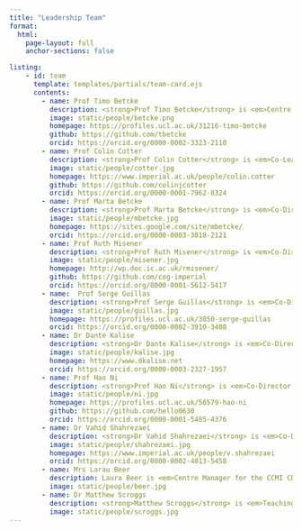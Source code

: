 ```yaml
---
title: "Leadership Team"
format:
  html:
    page-layout: full
    anchor-sections: false

listing:
    - id: team
      template: templates/partials/team-card.ejs
      contents:
        - name: Prof Timo Betcke
          description: <strong>Prof Timo Betcke</strong> is <em>Centre Director</em>. He is Professor of Computational Mathematics at UCL.
          image: static/people/betcke.png
          homepage: https://profiles.ucl.ac.uk/31216-timo-betcke
          github: https://github.com/tbetcke
          orcid: https://orcid.org/0000-0002-3323-2110
        - name: Prof Colin Cotter
          description: <strong>Prof Colin Cotter</strong> is <em>Co-Lead</em> for the CDT. He is Professor of Computational Mathematics at Imperial College.
          image: static/people/cotter.jpg
          homepage: https://www.imperial.ac.uk/people/colin.cotter
          github: https://github.com/colinjcotter
          orcid: https://orcid.org/0000-0001-7962-8324
        - name: Prof Marta Betcke
          description: <strong>Prof Marta Betcke</strong> is <em>Co-Director for Research and Partnership</em>. She is Professor of Scientific Computing at UCL.
          image: static/people/mbetcke.jpg
          homepage: https://sites.google.com/site/mbetcke/
          orcid: https://orcid.org/0000-0003-3818-2121
        - name: Prof Ruth Misener
          description: <strong>Prof Ruth Misener</strong> is <em>Co-Director for Research and Partnership</em>. She is Professor in Computational Optimisation at Imperial College.
          image: static/people/misener.jpg
          homepage: http://wp.doc.ic.ac.uk/rmisener/
          github: https://github.com/cog-imperial
          orcid: https://orcid.org/0000-0001-5612-5417
        - name:  Prof Serge Guillas
          description: <strong>Prof Serge Guillas</strong> is <em>Co-Director for Training</em>. He is the Met Office Joint Chair in Data Sciences for Weather and Climate at UCL.
          image: static/people/guillas.jpg
          homepage: https://profiles.ucl.ac.uk/3850-serge-guillas
          orcid: https://orcid.org/0000-0002-3910-3408
        - name: Dr Dante Kalise
          description: <strong>Dr Dante Kalise</strong> is <em>Co-Director for Training</em>. He is a Reader in Computational Optimisation and Control at Imperial College.
          image: static/people/kalise.jpg
          homepage: https://www.dkalise.net
          orcid: https://orcid.org/0000-0003-2327-1957
        - name: Prof Hao Ni
          description: <strong>Prof Hao Ni</strong> is <em>Co-Director for Admissions</em>. She is Professor of Mathematics at UCL and a Turing Fellow at the Alan Turing Institute.
          image: static/people/ni.jpg
          homepage: https://profiles.ucl.ac.uk/56579-hao-ni
          github: https://github.com/hello0630
          orcid: https://orcid.org/0000-0001-5485-4376
        - name: Dr Vahid Shahrezaei
          description: <strong>Dr Vahid Shahrezaei</strong> is <em>Co-Director for Admissions</em>. He is a Reader in Biomathematics at Imperial College.
          image: static/people/shahrezaei.jpg
          homepage: https://www.imperial.ac.uk/people/v.shahrezaei
          orcid: https://orcid.org/0000-0002-4013-5458
        - name: Mrs Larau Beer
          description: Laura Beer is <em>Centre Manager for the CCMI CDT</em>. She is a Professional Research Investment & Strategy Manager at UCL ARC.
          image: static/people/beer.jpg
        - name: Dr Matthew Scroggs
          description: <strong>Matthew Scroggs</strong> is <em>Teaching and Training lead for the CCMI CDT</em>. He is a Senior Research Software Engineer at UCL ARC.
          image: static/people/scroggs.jpg
---
```


<div class="column-body-outset page-full mx-2">
<div id="team">
</div>
</div>
